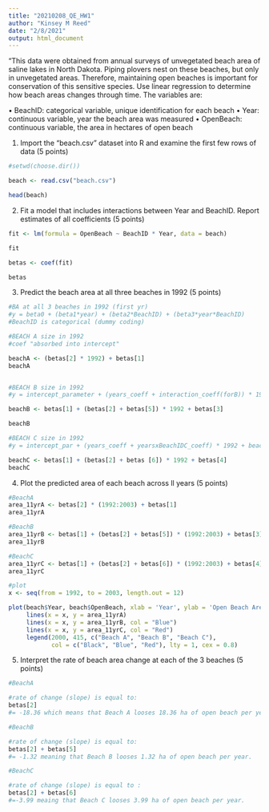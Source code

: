 ```yaml
---
title: "20210208_QE_HW1"
author: "Kinsey M Reed"
date: "2/8/2021"
output: html_document
---
```



"This data were obtained from annual surveys of unvegetated beach area of saline lakes in North Dakota. Piping plovers nest on these beaches, but only in unvegetated areas. Therefore, maintaining open beaches is important for conservation of this sensitive species. Use linear regression to determine how beach areas changes through time. The variables are:

• BeachID: categorical variable, unique identification for each beach
• Year: continuous variable, year the beach area was measured
• OpenBeach: continuous variable, the area in hectares of open beach


1. Import the “beach.csv” dataset into R and examine the first few rows of data (5 points)

``` r
#setwd(choose.dir())

beach <- read.csv("beach.csv")

head(beach)

```

2. Fit a model that includes interactions between Year and BeachID. Report estimates of all coefficients
(5 points)

``` r

fit <- lm(formula = OpenBeach ~ BeachID * Year, data = beach)

fit

betas <- coef(fit)

betas

```

3. Predict the beach area at all three beaches in 1992 (5 points)

``` r

#BA at all 3 beaches in 1992 (first yr)
#y = beta0 + (beta1*year) + (beta2*BeachID) + (beta3*year*BeachID)
#BeachID is categorical (dummy coding) 

#BEACH A size in 1992
#coef "absorbed into intercept"

beachA <- (betas[2] * 1992) + betas[1]
beachA


#BEACH B size in 1992 
#y = intercept_parameter + (years_coeff + interaction_coeff(forB)) * 1992(=predictor) + coeff_beachIDB

beachB <- betas[1] + (betas[2] + betas[5]) * 1992 + betas[3]

beachB

#BEACH C size in 1992 
#y = intercept_par + (years_coeff + yearsxBeachIDC_coeff) * 1992 + beachIDC_coeff

beachC <- betas[1] + (betas[2] + betas [6]) * 1992 + betas[4]
beachC

```

4. Plot the predicted area of each beach across ll years (5 points)

```r
#BeachA
area_11yrA <- betas[2] * (1992:2003) + betas[1]
area_11yrA

#BeachB
area_11yrB <- betas[1] + (betas[2] + betas[5]) * (1992:2003) + betas[3]
area_11yrB

#BeachC
area_11yrC <- betas[1] + (betas[2] + betas[6]) * (1992:2003) + betas[4]
area_11yrC

#plot
x <- seq(from = 1992, to = 2003, length.out = 12)

plot(beach$Year, beach$OpenBeach, xlab = 'Year', ylab = 'Open Beach Area', xlim = c(1992,2003))
     lines(x = x, y = area_11yrA)
     lines(x = x, y = area_11yrB, col = "Blue")
     lines(x = x, y = area_11yrC, col = "Red")
     legend(2000, 415, c("Beach A", "Beach B", "Beach C"),
            col = c("Black", "Blue", "Red"), lty = 1, cex = 0.8)
```


5. Interpret the rate of beach area change at each of the 3 beaches (5 points)

```r
#BeachA

#rate of change (slope) is equal to:
betas[2]
#= -18.36 which means that Beach A looses 18.36 ha of open beach per year.

#BeachB

#rate of change (slope) is equal to:
betas[2] + betas[5]
#= -1.32 meaning that Beach B looses 1.32 ha of open beach per year.

#BeachC

#rate of change (slope) is equal to :
betas[2] + betas[6]
#=-3.99 meaing that Beach C looses 3.99 ha of open beach per year.    
```






